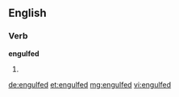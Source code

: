 ==English==

===Verb===
'''engulfed'''

# {{past of|[[engulf]]}}

[[de:engulfed]]
[[et:engulfed]]
[[mg:engulfed]]
[[vi:engulfed]]